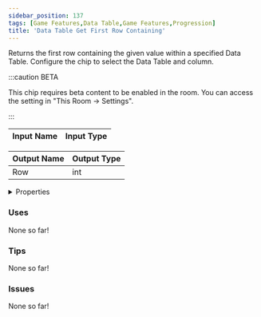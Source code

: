 ```yaml
---
sidebar_position: 137
tags: [Game Features,Data Table,Game Features,Progression]
title: 'Data Table Get First Row Containing'
---
```


Returns the first row containing the given value within a specified Data Table. Configure the chip to select the Data Table and column.

:::caution BETA

This chip requires beta content to be enabled in the room. You can access the setting in "This Room -> Settings".

:::

<DocusaurusSvg />

| Input Name | Input Type |
|-----------|-----------|

| Output Name | Output Type |
|-----------|-----------|
| Row | int |


<details>
  <summary>Properties</summary>
  <div>
    <div>
    <table>
      <thead>
        <tr>
          <th>Is beta required?</th>
          <th>Yes</th>
        </tr>
        <tr>
          <th>Is this chip a trolling risk?</th>
          <th>No</th>
        </tr>
        <tr>
          <th>Is this chip a role assignment risk?</th>
          <th>No</th>
        </tr>
        <tr>
          <th>Chip UUID</th>
          <th>699f2839-0742-4b3d-80ca-4394fb60e7e2</th>
        </tr>
        <tr>
          <th>Room availability</th>
          <th>Available everywhere</th>
        </tr>
      </thead>
    </table>
    </div>
  </div>
</details>

### Uses

None so far!

### Tips

None so far!

### Issues

None so far!